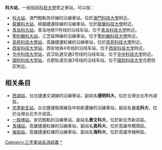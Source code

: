 '''科大站'''，一般指該[[科技大學|科技大學]]旁之車站，可以指：

* [[科大站|科大站]]，澳門輕軌氹仔線的沿線車站，位於[[澳門科技大學|澳門科技大學]]附近。
* [[龍華科大站|龍華科大站]]，桃園捷運棕線的沿線車站，位於[[龍華科技大學|龍華科技大學]]附近。
* [[青岛科大站|青岛科大站]]，青岛地铁11号线的沿线车站，位于[[青岛科技大学|青岛科技大学]]附近。
* [[聖約翰科大站|聖約翰科大站]]，三芝延伸線的沿線車站，位于[[聖約翰科技大學|聖約翰科技大學]]附近。
* [[高苑科技大學站|高苑科技大學站]]，高雄捷運紅線的沿線車站，位於[[高苑科技大學|高苑科技大學]]附近。
* [[西安科技大学站|西安科技大学站]]，西安地铁4号线的沿线车站，位于[[西安科技大学|西安科技大学]]附近。
* [[华中科技大学站|华中科技大学站]]，武汉轨道交通2号线的沿线车站，位于[[华中科技大学|华中科技大学]]附近。
* [[国防科技大学站|国防科技大学站]]，合肥轨道交通3号线的沿线车站，位于[[国防科技大学|国防科技大学]]合肥校区附近。

==相关条目==
* [[西湖站|西湖站]]，台北捷運文湖線的沿線車站，副站名'''德明科大'''，位於台灣台北市內湖區。
* [[忠孝新生站|忠孝新生站]]，台北捷運板南線及中和新蘆線的沿線車站，副站名'''台北科大'''，位於台灣台北市大安區。
* [[一股埤站|一股埤站]]，安坑輕軌的沿線車站，副站名'''景文科大'''，位於新北市新店區。
* [[青埔站|青埔站]]，高雄捷運紅線的沿線車站，副站名'''高科大'''，位於高雄市橋頭區。
* [[後勁站|後勁站]]，高雄捷運紅線的沿線車站，副站名'''海科大'''，位於高雄市楠梓區。

{{disambig|Cat=三字大中华地区相关消歧义|Ke}}
[[Category:三字車站名消歧義|Category:三字車站名消歧義]]
[[Category:以學校命名的鐵路車站|*]]
